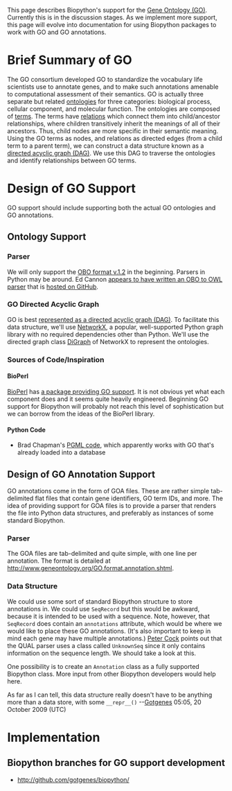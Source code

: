 This page describes Biopython's support for the [http://www.geneontology.org/ Gene Ontology (GO)]. Currently this is in the discussion stages. As we implement more support, this page will evolve into documentation for using Biopython packages to work with GO and GO annotations.

= Brief Summary of GO =

The GO consortium developed GO to standardize the vocabulary life scientists use to annotate genes, and to make such annotations amenable to computational assessment of their semantics. GO is actually three separate but related [http://www.geneontology.org/GO.ontology.structure.shtml#ontology ontologies] for three categories: biological process, cellular component, and molecular function. The ontologies are composed of [http://www.geneontology.org/GO.ontology.structure.shtml#term terms]. The terms have [http://www.geneontology.org/GO.ontology.relations.shtml relations] which connect them into child/ancestor relationships, where children transitively inherit the meanings of all of their ancestors. Thus, child nodes are more specific in their semantic meaning. Using the GO terms as nodes, and relations as directed edges (from a child term to a parent term), we can construct a data structure known as a [http://en.wikipedia.org/wiki/Directed_acyclic_graph directed acyclic graph (DAG)]. We use this DAG to traverse the ontologies and identify relationships between GO terms.

= Design of GO Support =

GO support should include supporting both the actual GO ontologies and GO annotations.

== Ontology Support ==

=== Parser ===

We will only support the [http://www.geneontology.org/GO.format.obo-1_2.shtml OBO format v.1.2] in the beginning. Parsers in Python may be around. Ed Cannon [http://lists.open-bio.org/pipermail/biopython-dev/2009-August/006701.html appears to have written an OBO to OWL parser] that is [http://github.com/eoc21/biopython/tree/eoc21Branch/ hosted on GitHub].

=== GO Directed Acyclic Graph ===

GO is best [http://www.geneontology.org/GO.ontology.structure.shtml#go-as-a-graph represented as a directed acyclic graph (DAG)]. To facilitate this data structure, we'll use [http://networkx.lanl.gov/ NetworkX], a popular, well-supported Python graph library with no required dependencies other than Python. We'll use the directed graph class [http://networkx.lanl.gov/reference/classes.digraph.html DiGraph] of NetworkX to represent the ontologies.

=== Sources of Code/Inspiration ===

==== BioPerl ====

[http://bioperl.org/ BioPerl] has [http://doc.bioperl.org/bioperl-live/Bio/Ontology/toc.html a package providing GO support]. It is not obvious yet what each component does and it seems quite heavily engineered. Beginning GO support for Biopython will probably not reach this level of sophistication but we can borrow from the ideas of the BioPerl library.

==== Python Code ====

* Brad Chapman's [http://bioinformatics.org/cgi-bin/cvsweb.cgi/biopy-pgml/Bio/PGML/GO/ PGML code], which apparently works with GO that's already loaded into a database

== Design of GO Annotation Support ==

GO annotations come in the form of GOA files. These are rather simple tab-delimited flat files that contain gene identifiers, GO term IDs, and more. The idea of providing support for GOA files is to provide a parser that renders the file into Python data structures, and preferably as instances of some standard Biopython.

=== Parser ===

The GOA files are tab-delimited and quite simple, with one line per annotation. The format is detailed at http://www.geneontology.org/GO.format.annotation.shtml.

=== Data Structure ===

We could use some sort of standard Biopython structure to store annotations in. We could use <tt>SeqRecord</tt> but this would be awkward, because it is intended to be used with a sequence. Note, however, that <tt>SeqRecord</tt> does contain an <tt>annotations</tt> attribute, which would be where we would like to place these GO annotations. (It's also important to keep in mind each gene may have multiple annotations.)  [[User%3APeter|Peter Cock]] points out that the QUAL parser uses a class called <tt>UnknownSeq</tt> since it only contains information on the sequence length. We should take a look at this.

One possibility is to create an <tt>Annotation</tt> class as a fully supported Biopython class. More input from other Biopython developers would help here.

As far as I can tell, this data structure really doesn't have to be anything more than a data store, with some <tt>__repr__()</tt> --[[User%3AGotgenes|Gotgenes]] 05:05, 20 October 2009 (UTC)

= Implementation =

== Biopython branches for GO support development ==

* http://github.com/gotgenes/biopython/